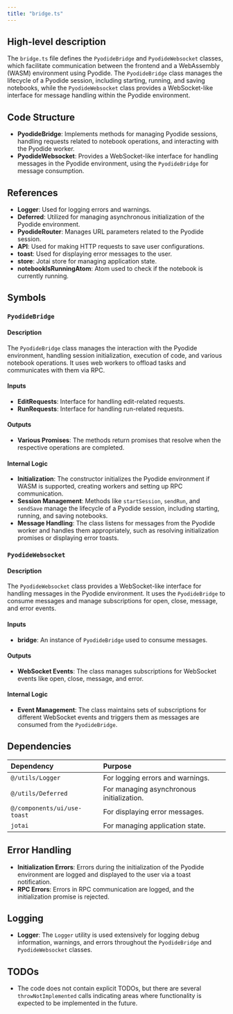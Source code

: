 ```yaml
---
title: "bridge.ts"
---
```


## High-level description

The `bridge.ts` file defines the `PyodideBridge` and `PyodideWebsocket` classes, which facilitate communication between the frontend and a WebAssembly (WASM) environment using Pyodide. The `PyodideBridge` class manages the lifecycle of a Pyodide session, including starting, running, and saving notebooks, while the `PyodideWebsocket` class provides a WebSocket-like interface for message handling within the Pyodide environment.

## Code Structure

- **PyodideBridge**: Implements methods for managing Pyodide sessions, handling requests related to notebook operations, and interacting with the Pyodide worker.
- **PyodideWebsocket**: Provides a WebSocket-like interface for handling messages in the Pyodide environment, using the `PyodideBridge` for message consumption.

## References

- **Logger**: Used for logging errors and warnings.
- **Deferred**: Utilized for managing asynchronous initialization of the Pyodide environment.
- **PyodideRouter**: Manages URL parameters related to the Pyodide session.
- **API**: Used for making HTTP requests to save user configurations.
- **toast**: Used for displaying error messages to the user.
- **store**: Jotai store for managing application state.
- **notebookIsRunningAtom**: Atom used to check if the notebook is currently running.

## Symbols

### `PyodideBridge`
#### Description
The `PyodideBridge` class manages the interaction with the Pyodide environment, handling session initialization, execution of code, and various notebook operations. It uses web workers to offload tasks and communicates with them via RPC.

#### Inputs
- **EditRequests**: Interface for handling edit-related requests.
- **RunRequests**: Interface for handling run-related requests.

#### Outputs
- **Various Promises**: The methods return promises that resolve when the respective operations are completed.

#### Internal Logic
- **Initialization**: The constructor initializes the Pyodide environment if WASM is supported, creating workers and setting up RPC communication.
- **Session Management**: Methods like `startSession`, `sendRun`, and `sendSave` manage the lifecycle of a Pyodide session, including starting, running, and saving notebooks.
- **Message Handling**: The class listens for messages from the Pyodide worker and handles them appropriately, such as resolving initialization promises or displaying error toasts.

### `PyodideWebsocket`
#### Description
The `PyodideWebsocket` class provides a WebSocket-like interface for handling messages in the Pyodide environment. It uses the `PyodideBridge` to consume messages and manage subscriptions for open, close, message, and error events.

#### Inputs
- **bridge**: An instance of `PyodideBridge` used to consume messages.

#### Outputs
- **WebSocket Events**: The class manages subscriptions for WebSocket events like open, close, message, and error.

#### Internal Logic
- **Event Management**: The class maintains sets of subscriptions for different WebSocket events and triggers them as messages are consumed from the `PyodideBridge`.

## Dependencies

| Dependency | Purpose |
|:-----------|:--------|
| `@/utils/Logger` | For logging errors and warnings. |
| `@/utils/Deferred` | For managing asynchronous initialization. |
| `@/components/ui/use-toast` | For displaying error messages. |
| `jotai` | For managing application state. |

## Error Handling

- **Initialization Errors**: Errors during the initialization of the Pyodide environment are logged and displayed to the user via a toast notification.
- **RPC Errors**: Errors in RPC communication are logged, and the initialization promise is rejected.

## Logging

- **Logger**: The `Logger` utility is used extensively for logging debug information, warnings, and errors throughout the `PyodideBridge` and `PyodideWebsocket` classes.

## TODOs

- The code does not contain explicit TODOs, but there are several `throwNotImplemented` calls indicating areas where functionality is expected to be implemented in the future.